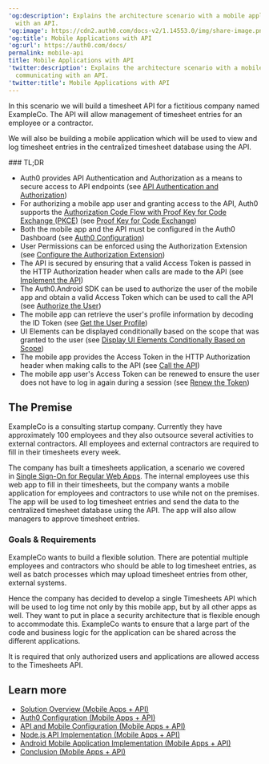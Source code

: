 ---
'og:description': Explains the architecture scenario with a mobile application communicating
  with an API.
'og:image': https://cdn2.auth0.com/docs-v2/1.14553.0/img/share-image.png
'og:title': Mobile Applications with API
'og:url': https://auth0.com/docs/
permalink: mobile-api
title: Mobile Applications with API
'twitter:description': Explains the architecture scenario with a mobile application
  communicating with an API.
'twitter:title': Mobile Applications with API
---
In this scenario we will build a timesheet API for a fictitious company named ExampleCo. The API will allow management of timesheet entries for an employee or a contractor.

We will also be building a mobile application which will be used to view and log timesheet entries in the centralized timesheet database using the API.

<Info>
### TL;DR

* Auth0 provides API Authentication and Authorization as a means to secure access to API endpoints (see [API Authentication and Authorization](/docs/get-started/architecture-scenarios/mobile-api/part-1#api-authentication-and-authorization))
* For authorizing a mobile app user and granting access to the API, Auth0 supports the [Authorization Code Flow with Proof Key for Code Exchange (PKCE)](/docs/get-started/authentication-and-authorization-flow/authorization-code-flow-with-pkce) (see [Proof Key for Code Exchange](/docs/get-started/architecture-scenarios/mobile-api/part-1#proof-key-for-code-exchange-pkce-))
* Both the mobile app and the API must be configured in the Auth0 Dashboard (see [Auth0 Configuration](/docs/get-started/architecture-scenarios/mobile-api/part-2))
* User Permissions can be enforced using the Authorization Extension (see [Configure the Authorization Extension](/docs/get-started/architecture-scenarios/mobile-api/part-2#configure-the-authorization-extension))
* The API is secured by ensuring that a valid <Tooltip tip="" cta="View Glossary" href="/docs/glossary?term=Access+Token">Access Token</Tooltip> is passed in the HTTP Authorization header when calls are made to the API (see [Implement the API](/docs/get-started/architecture-scenarios/mobile-api/part-3#secure-the-endpoints))
* The Auth0.Android SDK can be used to authorize the user of the mobile app and obtain a valid Access Token which can be used to call the API (see [Authorize the User](/docs/get-started/architecture-scenarios/mobile-api/part-3#authorize-the-user))
* The mobile app can retrieve the user's profile information by decoding the ID Token (see [Get the User Profile](/docs/get-started/architecture-scenarios/mobile-api/part-3#get-the-user-profile))
* UI Elements can be displayed conditionally based on the scope that was granted to the user (see [Display UI Elements Conditionally Based on Scope](/docs/get-started/architecture-scenarios/mobile-api/part-3#display-ui-elements-conditionally-based-on-scope))
* The mobile app provides the Access Token in the HTTP Authorization header when making calls to the API (see [Call the API](/docs/get-started/architecture-scenarios/mobile-api/part-3#call-the-api))
* The mobile app user's Access Token can be renewed to ensure the user does not have to log in again during a session (see [Renew the Token](/docs/get-started/architecture-scenarios/mobile-api/part-3#renew-the-token))
</Info>

## The Premise

ExampleCo is a consulting startup company. Currently they have approximately 100 employees and they also outsource several activities to external contractors. All employees and external contractors are required to fill in their timesheets every week.

The company has built a timesheets application, a scenario we covered in [Single Sign-On for Regular Web Apps](/docs/get-started/architecture-scenarios/sso-for-regular-web-apps). The internal employees use this web app to fill in their timesheets, but the company wants a mobile application for employees and contractors to use while not on the premises. The app will be used to log timesheet entries and send the data to the centralized timesheet database using the API. The app will also allow managers to approve timesheet entries.

### Goals & Requirements

ExampleCo wants to build a flexible solution. There are potential multiple employees and contractors who should be able to log timesheet entries, as well as batch processes which may upload timesheet entries from other, external systems.

Hence the company has decided to develop a single Timesheets API which will be used to log time not only by this mobile app, but by all other apps as well. They want to put in place a security architecture that is flexible enough to accommodate this. ExampleCo wants to ensure that a large part of the code and business logic for the application can be shared across the different applications.

It is required that only authorized users and applications are allowed access to the Timesheets API.

## Learn more

* [Solution Overview (Mobile Apps + API)](/docs/get-started/architecture-scenarios/mobile-api/part-1)
* [Auth0 Configuration (Mobile Apps + API)](/docs/get-started/architecture-scenarios/mobile-api/part-2)
* [API and Mobile Configuration (Mobile Apps + API)](/docs/get-started/architecture-scenarios/mobile-api/part-3)
* [Node.js API Implementation (Mobile Apps + API)](/docs/get-started/architecture-scenarios/mobile-api/api-implementation-nodejs)
* [Android Mobile Application Implementation (Mobile Apps + API)](/docs/get-started/architecture-scenarios/mobile-api/mobile-implementation-android)
* [Conclusion (Mobile Apps + API)](/docs/get-started/architecture-scenarios/mobile-api/part-4)